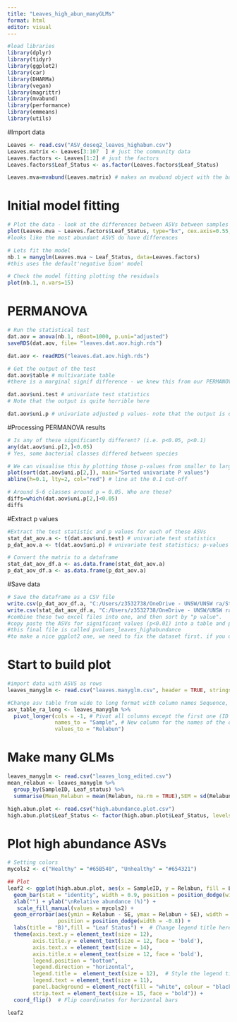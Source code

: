 ```yaml
---
title: "Leaves_high_abun_manyGLMs"
format: html
editor: visual
---
```


```r
#load libraries
library(dplyr)
library(tidyr)
library(ggplot2)
library(car)
library(DHARMa)
library(vegan)
library(magrittr)
library(mvabund)
library(performance)
library(emmeans)
library(utils)
```

#Import data
```r
Leaves <- read.csv("ASV_deseq2_leaves_highabun.csv")
Leaves.matrix <- Leaves[3:107  ] # just the community data
Leaves.factors <- Leaves[1:2] # just the factors
Leaves.factors$Leaf_Status <- as.factor(Leaves.factors$Leaf_Status)

Leaves.mva=mvabund(Leaves.matrix) # makes an mvabund object with the bacterial data (the transposed matrix of RAW COUNTS)

```

# Initial model fitting
```r
# Plot the data - look at the differences between ASVs between samples 
plot(Leaves.mva ~ Leaves.factors$Leaf_Status, type="bx", cex.axis=0.55, legend=F) # Box plot 
#looks like the most abundant ASVS do have differences 

# Lets fit the model
nb.1 = manyglm(Leaves.mva ~ Leaf_Status, data=Leaves.factors)
#this uses the default'negative biom' model

# Check the model fitting plotting the residuals
plot(nb.1, n.vars=15) 
```

# PERMANOVA
```r
# Run the statistical test
dat.aov = anova(nb.1, nBoot=1000, p.uni="adjusted") 
saveRDS(dat.aov, file= "leaves.dat.aov.high.rds")

dat.aov <- readRDS("leaves.dat.aov.high.rds")

# Get the output of the test
dat.aov$table # multivariate table
#there is a marginal signif difference - we knew this from our PERMANOVA in primer 

dat.aov$uni.test # univariate test statistics
# Note that the output is quite horrible here 

dat.aov$uni.p # univariate adjusted p values- note that the output is quite horrible here
```

#Processing PERMANOVA results
```r
# Is any of these significantly different? (i.e. p<0.05, p<0.1)
any(dat.aov$uni.p[2,]<0.05) 
# Yes, some bacterial classes differed between species

# We can visualise this by plotting those p-values from smaller to larger
plot(sort(dat.aov$uni.p[2,]), main="Sorted univariate P values")
abline(h=0.1, lty=2, col="red") # line at the 0.1 cut-off

# Around 5-6 classes around p = 0.05. Who are these?
diffs=which(dat.aov$uni.p[2,]<0.05)
diffs
```

#Extract p values
```r
#Extract the test statistic and p values for each of these ASVs
stat_dat_aov.a <- t(dat.aov$uni.test) # univariate test statistics
p_dat_aov.a <- t(dat.aov$uni.p) # univariate test statistics; p-values

# Convert the matrix to a dataframe
stat_dat_aov_df.a <- as.data.frame(stat_dat_aov.a)
p_dat_aov_df.a <- as.data.frame(p_dat_aov.a)
```

#Save data
```r
# Save the dataframe as a CSV file
write.csv(p_dat_aov_df.a, "C:/Users/z3532738/OneDrive - UNSW/UNSW ra/Student Data/Lizzy/Bioinformatics/Post_processing_outputs/R graphs/p_leaves.a.csv")
write.csv(stat_dat_aov_df.a, "C:/Users/z3532738/OneDrive - UNSW/UNSW ra/Student Data/Lizzy/Bioinformatics/Post_processing_outputs/R graphs/stat_leaves.a.csv")
#combine these two excel files into one, and then sort by "p value". 
#copy paste the ASVs for significant values (p<0.01) into a table and put that table in your thesis 
#this final file is called pvalues_leaves_highabundance
#to make a nice ggplot2 one, we need to fix the dataset first. if you did this for all.abundance you dont need to repeat this step
```

# Start to build plot
```r
#import data with ASVS as rows 
leaves_manyglm <- read.csv("leaves.manyglm.csv", header = TRUE, stringsAsFactors = FALSE)

#Change asv table from wide to long format with column names Sequence, ASV, SampleID and Abundance (in that order)
asv_table_ra_long <- leaves_manyglm %>% 
  pivot_longer(cols = -1, # Pivot all columns except the first one (ID column = ASV)
               names_to = "Sample", # New column for the names of the original columns
               values_to = "Relabun")
```

# Make many GLMs
```r
leaves_manyglm <- read.csv("leaves_long_edited.csv")
mean_relabun <- leaves_manyglm %>%
  group_by(SampleID, Leaf_status) %>%
  summarise(Mean_Relabun = mean(Relabun, na.rm = TRUE),SEM = sd(Relabun, na.rm = TRUE) / sqrt(n()))

high.abun.plot <- read.csv("high.abundance.plot.csv")
high.abun.plot$Leaf_Status <- factor(high.abun.plot$Leaf_Status, levels = c("Healthy", "Unhealthy"), labels = c("Healthy", "Unhealthy")) 
```

# Plot high abundance ASVs

```r
# Setting colors
mycols2 <- c("Healthy" = "#65B540", "Unhealthy" = "#654321")

## Plot
leaf2 <- ggplot(high.abun.plot, aes(x = SampleID, y = Relabun, fill = Leaf_Status)) +
  geom_bar(stat = "identity", width = 0.9, position = position_dodge(width = -0.8), alpha = 0.8) +
  xlab("") + ylab("\nRelative abundance (%)") +
   scale_fill_manual(values = mycols2) +
  geom_errorbar(aes(ymin = Relabun - SE, ymax = Relabun + SE), width = 0.4,
                position = position_dodge(width = -0.8)) +
  labs(title = "B)",fill = "Leaf Status") +  # Change legend title here
  theme(axis.text.y = element_text(size = 12), 
        axis.title.y = element_text(size = 12, face = 'bold'),
        axis.text.x = element_text(size = 14), 
        axis.title.x = element_text(size = 12, face = 'bold'),
        legend.position = "bottom", 
        legend.direction = "horizontal",
        legend.title =  element_text(size = 12),  # Style the legend title, 
        legend.text = element_text(size = 11),
        panel.background = element_rect(fill = "white", colour = "black"),
        strip.text = element_text(size = 15, face = "bold")) +
  coord_flip()  # Flip coordinates for horizontal bars

leaf2
```
